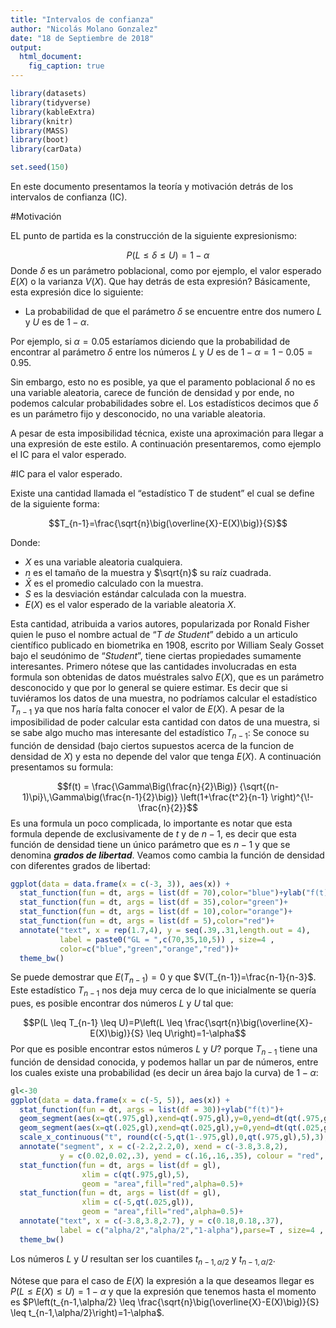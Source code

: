 ```yaml
---
title: "Intervalos de confianza"
author: "Nicolás Molano Gonzalez"
date: "18 de Septiembre de 2018"
output: 
  html_document:
    fig_caption: true
---
```

```r
library(datasets)
library(tidyverse)
library(kableExtra)
library(knitr)
library(MASS)
library(boot)
library(carData)   

set.seed(150)
```
En este documento presentamos la teoría y motivación detrás de los intervalos de confianza (IC).

#Motivación

EL punto de partida es la construcción de la siguiente expresionismo:

$$P(L \leq \delta \leq U)=1-\alpha$$
Donde $\delta$ es un parámetro poblacional, como por ejemplo, el valor esperado $E(X)$ o la varianza $V(X)$. Que hay detrás de esta expresión? Básicamente, esta expresión dice lo siguiente:

* La probabilidad de que el parámetro $\delta$ se encuentre entre dos numero $L$ y $U$ es de $1-\alpha$. 

Por ejemplo, si $\alpha=0.05$ estaríamos diciendo que la probabilidad de encontrar al parámetro $\delta$  entre los números $L$ y $U$ es de $1-\alpha=1-0.05=0.95$.

Sin embargo, esto no es posible, ya que el paramento poblacional $\delta$ no es una variable aleatoria, carece de función de densidad y por ende, no podemos calcular probabilidades sobre el. Los estadísticos decimos que $\delta$ es un parámetro fijo y desconocido, no una variable aleatoria.

A pesar de esta imposibilidad técnica, existe una aproximación para llegar a una expresión de este estilo. A continuación presentaremos, como ejemplo el IC para el valor esperado.

#IC para el valor esperado.

Existe una cantidad llamada el "estadístico T de student" el cual se define de la siguiente forma:

$$T_{n-1}=\frac{\sqrt{n}\big(\overline{X}-E(X)\big)}{S}$$

Donde: 

* $X$ es una variable aleatoria cualquiera.
* $n$ es el tamaño de la muestra y $\sqrt{n}$ su raíz cuadrada.
* $\bar{X}$ es el promedio calculado con la muestra.
* $S$ es la desviación estándar calculada con la muestra.
* $E(X)$ es el valor esperado de la variable aleatoria $X$.

Esta cantidad, atribuida a varios autores, popularizada por Ronald Fisher quien le puso el nombre actual de "_T de Student_" debido a un articulo científico publicado en biometrika en 1908, escrito por William Sealy Gosset bajo el seudónimo de "_Student_", tiene ciertas propiedades sumamente interesantes. Primero nótese que las cantidades involucradas en esta formula son obtenidas de datos muéstrales salvo $E(X)$, que es un parámetro desconocido y que por lo general se quiere estimar. Es decir que si tuviéramos los datos de una muestra, no podríamos calcular el estadístico $T_{n-1}$ ya que nos haría falta conocer el valor de $E(X)$. A pesar de la imposibilidad de poder calcular esta cantidad con datos de una muestra, si se sabe algo mucho mas interesante del estadístico $T_{n-1}$: Se conoce su función de densidad (bajo ciertos supuestos acerca de la funcion de densidad de $X$) y esta no depende del valor que tenga $E(X)$. A continuación presentamos su formula:

$$f(t) = \frac{\Gamma\Big(\frac{n}{2}\Big)} {\sqrt{(n-1)\pi}\,\Gamma\big(\frac{n-1}{2}\big)} \left(1+\frac{t^2}{n-1} \right)^{\!-\frac{n}{2}}$$
Es una formula un poco complicada, lo importante es notar que esta formula depende de exclusivamente de $t$ y de $n-1$, es decir que esta función de densidad tiene un único parámetro que es $n-1$ y que se denomina **_grados de libertad_**. Veamos como cambia la función de densidad con diferentes grados de libertad:

```r
ggplot(data = data.frame(x = c(-3, 3)), aes(x)) +
  stat_function(fun = dt, args = list(df = 70),color="blue")+ylab("f(t)")+xlab("t")+
  stat_function(fun = dt, args = list(df = 35),color="green")+
  stat_function(fun = dt, args = list(df = 10),color="orange")+
  stat_function(fun = dt, args = list(df = 5),color="red")+
  annotate("text", x = rep(1.7,4), y = seq(.39,.31,length.out = 4), 
           label = paste0("GL = ",c(70,35,10,5)) , size=4 , 
           color=c("blue","green","orange","red"))+
  theme_bw()
```

Se puede demostrar que $E(T_{n-1})=0$ y que $V(T_{n-1})=\frac{n-1}{n-3}$. Este estadístico $T_{n-1}$ nos deja muy cerca de lo que inicialmente se quería pues, es posible encontrar dos números $L$ y $U$ tal que:

$$P(L \leq T_{n-1} \leq U)=P\left(L \leq \frac{\sqrt{n}\big(\overline{X}-E(X)\big)}{S} \leq U\right)=1-\alpha$$
Por que es posible encontrar estos números $L$ y $U$? porque $T_{n-1}$ tiene una función de densidad conocida, y podemos hallar un par de números, entre los cuales existe una probabilidad (es decir un área bajo la curva) de $1-\alpha$:

```r
gl<-30
ggplot(data = data.frame(x = c(-5, 5)), aes(x)) +
  stat_function(fun = dt, args = list(df = 30))+ylab("f(t)")+
  geom_segment(aes(x=qt(.975,gl),xend=qt(.975,gl),y=0,yend=dt(qt(.975,gl),gl)))+
  geom_segment(aes(x=qt(.025,gl),xend=qt(.025,gl),y=0,yend=dt(qt(.025,gl),gl)))+
  scale_x_continuous("t", round(c(-5,qt(1-.975,gl),0,qt(.975,gl),5),3), limits=c(-5,5))+
  annotate("segment", x = c(-2.2,2.2,0), xend = c(-3.8,3.8,2), 
           y = c(0.02,0.02,.3), yend = c(.16,.16,.35), colour = "red", size=1, alpha=0.6, arrow=arrow())+
  stat_function(fun = dt, args = list(df = gl),
                xlim = c(qt(.975,gl),5),
                geom = "area",fill="red",alpha=0.5)+
  stat_function(fun = dt, args = list(df = gl),
                xlim = c(-5,qt(.025,gl)),
                geom = "area",fill="red",alpha=0.5)+
  annotate("text", x = c(-3.8,3.8,2.7), y = c(0.18,0.18,.37), 
           label = c("alpha/2","alpha/2","1-alpha"),parse=T , size=4 , fontface="bold")+
  theme_bw()
``` 

Los números $L$ y $U$ resultan ser los cuantiles $t_{n-1,\alpha/2}$ y $t_{n-1,\alpha/2}$.

Nótese que para el caso de $E(X)$ la expresión a la que deseamos llegar es  $P(L \leq E(X) \leq U)=1-\alpha$ y que la expresión que tenemos hasta el momento es $P\left(t_{n-1,\alpha/2} \leq \frac{\sqrt{n}\big(\overline{X}-E(X)\big)}{S} \leq t_{n-1,\alpha/2}\right)=1-\alpha$.